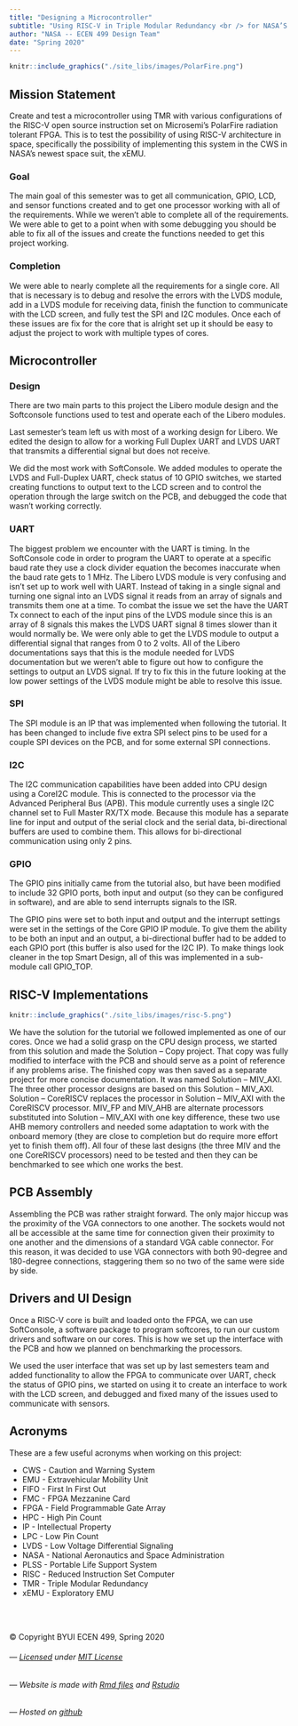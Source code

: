 ```yaml
---
title: "Designing a Microcontroller"
subtitle: "Using RISC-V in Triple Modular Redundancy <br /> for NASA’S Caution & Warning System"
author: "NASA -- ECEN 499 Design Team"
date: "Spring 2020"
---
```


```r
knitr::include_graphics("./site_libs/images/PolarFire.png")
```

## Mission Statement

Create and test a microcontroller using TMR with various configurations of the RISC-V open source instruction set on Microsemi’s PolarFire radiation tolerant FPGA. This is to test the possibility of using RISC-V architecture in space, specifically the possibility of implementing this system in the CWS in NASA’s newest space suit, the xEMU.

### Goal

The main goal of this semester was to get all communication, GPIO, LCD, and sensor functions created and to get one processor working with all of the requirements. While we weren’t able to complete all of the requirements. We were able to get to a point when with some debugging you should be able to fix all of the issues and create the functions needed to get this project working.

### Completion 

We were able to nearly complete all the requirements for a single core. All that is necessary is to debug and resolve the errors with the LVDS module, add in a LVDS module for receiving data, finish the function to communicate with the LCD screen, and fully test the SPI and I2C modules. Once each of these issues are fix for the core that is alright set up it should be easy to adjust the project to work with multiple types of cores.

## Microcontroller 

### Design

There are two main parts to this project the Libero module design and the Softconsole functions used to test and operate each of the Libero modules.

Last semester’s team left us with most of a working design for Libero. We edited the design to allow for a working Full Duplex UART and LVDS UART that transmits a differential signal but does not receive.

We did the most work with SoftConsole. We added modules to operate the LVDS and Full-Duplex UART, check status of 10 GPIO switches, we started creating functions to output text to the LCD screen and to control the operation through the large switch on the PCB, and debugged the code that wasn’t working correctly. 

<!-- #### Tools -->

<!-- * Libero -  -->
<!-- * SoftConsole -  -->
<!-- * Arduino - Used to test communication  -->

### UART

The biggest problem we encounter with the UART is timing. In the SoftConsole code in order to program the UART to operate at a specific baud rate they use a clock divider equation the becomes inaccurate when the baud rate gets to 1 MHz. The Libero LVDS module is very confusing and isn’t set up to work well with UART. Instead of taking in a single signal and turning one signal into an LVDS signal it reads from an array of signals and transmits them one at a time. To combat the issue we set the have the UART Tx connect to each of the input pins of the LVDS module since this is an array of 8 signals this makes the LVDS UART signal 8 times slower than it would normally be. We were only able to get the LVDS module to output a differential signal that ranges from 0 to 2 volts. All of the Libero documentations says that this is the module needed for LVDS documentation but we weren’t able to figure out how to configure the settings to output an LVDS signal. If try to fix this in the future looking at the low power settings of the LVDS module might be able to resolve this issue. 

### SPI

The SPI module is an IP that was implemented when following the tutorial. It has been changed to include five extra SPI select pins to be used for a couple SPI devices on the PCB, and for some external SPI connections. 

### I2C

The I2C communication capabilities have been added into CPU design using a CoreI2C module. This is connected to the processor via the Advanced Peripheral Bus (APB). This module currently uses a single I2C channel set to Full Master RX/TX mode. Because this module has a separate line for input and output of the serial clock and the serial data, bi-directional buffers are used to combine them. This allows for bi-directional communication using only 2 pins. 

### GPIO 

The GPIO pins initially came from the tutorial also, but have been modified to include 32 GPIO ports, both input and output (so they can be configured in software), and are able to send interrupts signals to the ISR.

The GPIO pins were set to both input and output and the interrupt settings were set in the settings of the Core GPIO IP module. To give them the ability to be both an input and an output, a bi-directional buffer had to be added to each GPIO port (this buffer is also used for the I2C IP). To make things look cleaner in the top Smart Design, all of this was implemented in a sub-module call GPIO_TOP.

## RISC-V Implementations

```r
knitr::include_graphics("./site_libs/images/risc-5.png")
```

We have the solution for the tutorial we followed implemented as one of our cores. Once we had a solid grasp on the CPU design process, we started from this solution and made the Solution – Copy project. That copy was fully modified to interface with the PCB and should serve as a point of reference if any problems arise. The finished copy was then saved as a separate project for more concise documentation. It was named Solution – MIV_AXI. The three other processor designs are based on this Solution – MIV_AXI. Solution – CoreRISCV replaces the processor in Solution – MIV_AXI with the CoreRISCV processor. MIV_FP and MIV_AHB are alternate processors substituted into Solution – MIV_AXI with one key difference, these two use AHB memory controllers and needed some adaptation to work with the onboard memory (they are close to completion but do require more effort yet to finish them off). All four of these last designs (the three MIV and the one CoreRISCV processors) need to be tested and then they can be benchmarked to see which one works the best.

## PCB Assembly

Assembling the PCB was rather straight forward. The only major hiccup was the proximity of the VGA connectors to one another. The sockets would not all be accessible at the same time for connection given their proximity to one another and the dimensions of a standard VGA cable connector. For this reason, it was decided to use VGA connectors with both 90-degree and 180-degree connections, staggering them so no two of the same were side by side.

## Drivers and UI Design

Once a RISC-V core is built and loaded onto the FPGA, we can use SoftConsole, a software package to program softcores, to run our custom drivers and software on our cores. This is how we set up the interface with the PCB and how we planned on benchmarking the processors.

We used the user interface that was set up by last semesters team and added functionality to allow the FPGA to communicate over UART, check the status of GPIO pins, we started on using it to create an interface to work with the LCD screen, and debugged and fixed many of the issues used to communicate with sensors.

## Acronyms

These are a few useful acronyms when working on this project:

* CWS - Caution and Warning System
* EMU - Extravehicular Mobility Unit
* FIFO - First In First Out
* FMC - FPGA Mezzanine Card
* FPGA - Field Programmable Gate Array
* HPC - High Pin Count
* IP - Intellectual Property
* LPC - Low Pin Count
* LVDS - Low Voltage Differential Signaling
* NASA - National Aeronautics and Space Administration
* PLSS - Portable Life Support System
* RISC - Reduced Instruction Set Computer
* TMR - Triple Modular Redundancy
* xEMU - Exploratory EMU



<br /> <br />

© Copyright BYUI ECEN 499, Spring 2020

###### *--- [Licensed](https://github.com/ECEN499-NASA/ECEN499-NASA.github.io/blob/master/LICENSE) under [MIT License](./site_libs/LICENSE.txt)*

######  *--- Website is made with [Rmd files](https://rmarkdown.rstudio.com/index.html) and [Rstudio](https://rstudio.com/)*

######  *--- Hosted on [github](https://github.com/ECEN499-NASA)*